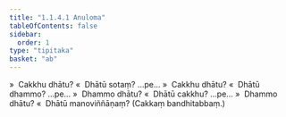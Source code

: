 ```yaml
---
title: "1.1.4.1 Anuloma"
tableOfContents: false
sidebar:
  order: 1
type: "tipitaka"
basket: "ab"
---
```



<DynamicBreadcrumb />

<Division number="8">

<Paragraph number="75">
»  Cakkhu dhātu?
</Paragraph>

<Paragraph number="76">
«  Dhātū sotaṃ? …pe…
</Paragraph>

<Paragraph number="77">
»  Cakkhu dhātu?
</Paragraph>

<Paragraph number="78">
«  Dhātū dhammo? …pe…
</Paragraph>

<Paragraph number="79">
»  Dhammo dhātu?
</Paragraph>

<Paragraph number="80">
«  Dhātū cakkhu? …pe…
</Paragraph>

<Paragraph number="81">
»  Dhammo dhātu?
</Paragraph>

<Paragraph number="82">
«  Dhātū manoviññāṇaṃ?

</Paragraph>
</Division>

<Paragraph number="83" type="center">
(Cakkaṃ bandhitabbaṃ.)
</Paragraph>